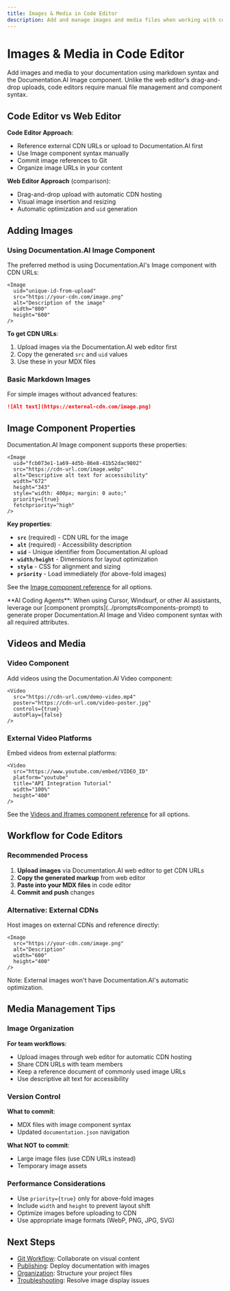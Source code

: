 ```yaml
---
title: Images & Media in Code Editor
description: Add and manage images and media files when working with code editors and Documentation.AI
---
```


# Images & Media in Code Editor

Add images and media to your documentation using markdown syntax and the Documentation.AI Image component. Unlike the web editor's drag-and-drop uploads, code editors require manual file management and component syntax.

## Code Editor vs Web Editor

**Code Editor Approach**:
- Reference external CDN URLs or upload to Documentation.AI first
- Use Image component syntax manually
- Commit image references to Git
- Organize image URLs in your content

**Web Editor Approach** (comparison):
- Drag-and-drop upload with automatic CDN hosting
- Visual image insertion and resizing
- Automatic optimization and `uid` generation

## Adding Images

### Using Documentation.AI Image Component

The preferred method is using Documentation.AI's Image component with CDN URLs:

```mdx
<Image 
  uid="unique-id-from-upload"
  src="https://your-cdn.com/image.png" 
  alt="Description of the image"
  width="800"
  height="600"
/>
```

**To get CDN URLs**:
1. Upload images via the Documentation.AI web editor first
2. Copy the generated `src` and `uid` values
3. Use these in your MDX files

### Basic Markdown Images

For simple images without advanced features:

```markdown
![Alt text](https://external-cdn.com/image.png)
```

## Image Component Properties

Documentation.AI Image component supports these properties:

```mdx
<Image 
  uid="fcb073e1-1a69-4d5b-86e8-41b52dac9802"
  src="https://cdn-url.com/image.webp" 
  alt="Descriptive alt text for accessibility"
  width="672"
  height="343"
  style="width: 400px; margin: 0 auto;"
  priority={true}
  fetchpriority="high"
/>
```

**Key properties**:
- **`src`** (required) - CDN URL for the image
- **`alt`** (required) - Accessibility description 
- **`uid`** - Unique identifier from Documentation.AI upload
- **`width/height`** - Dimensions for layout optimization
- **`style`** - CSS for alignment and sizing
- **`priority`** - Load immediately (for above-fold images)

See the [Image component reference](../../components/images) for all options.

<Callout type="tip">
**AI Coding Agents**: When using Cursor, Windsurf, or other AI assistants, leverage our [component prompts](../prompts#components-prompt) to generate proper Documentation.AI Image and Video component syntax with all required attributes.
</Callout>

## Videos and Media

### Video Component

Add videos using the Documentation.AI Video component:

```mdx
<Video 
  src="https://cdn-url.com/demo-video.mp4"
  poster="https://cdn-url.com/video-poster.jpg" 
  controls={true}
  autoPlay={false}
/>
```

### External Video Platforms

Embed videos from external platforms:

```mdx
<Video 
  src="https://www.youtube.com/embed/VIDEO_ID"
  platform="youtube"
  title="API Integration Tutorial"
  width="100%"
  height="400"
/>
```

See the [Videos and Iframes component reference](../../components/videos-and-iframes) for all options.

## Workflow for Code Editors

### Recommended Process

1. **Upload images** via Documentation.AI web editor to get CDN URLs
2. **Copy the generated markup** from web editor
3. **Paste into your MDX files** in code editor
4. **Commit and push** changes

### Alternative: External CDNs

Host images on external CDNs and reference directly:

```mdx
<Image 
  src="https://your-cdn.com/image.png" 
  alt="Description"
  width="600"
  height="400"
/>
```

Note: External images won't have Documentation.AI's automatic optimization.

## Media Management Tips

### Image Organization

**For team workflows**:
- Upload images through web editor for automatic CDN hosting
- Share CDN URLs with team members
- Keep a reference document of commonly used image URLs
- Use descriptive alt text for accessibility

### Version Control

**What to commit**:
- MDX files with image component syntax
- Updated `documentation.json` navigation

**What NOT to commit**:
- Large image files (use CDN URLs instead)
- Temporary image assets

### Performance Considerations

- Use `priority={true}` only for above-fold images
- Include `width` and `height` to prevent layout shift
- Optimize images before uploading to CDN
- Use appropriate image formats (WebP, PNG, JPG, SVG)

## Next Steps

- [Git Workflow](git-workflow): Collaborate on visual content
- [Publishing](publish): Deploy documentation with images
- [Organization](organize): Structure your project files
- [Troubleshooting](troubleshooting): Resolve image display issues

